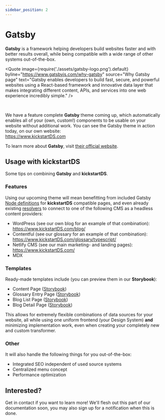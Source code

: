 ```yaml
---
sidebar_position: 2
---
```



# Gatsby

**Gatsby** is a framework helping developers build websites faster and with better results overall, while being compatible with a wide range of other systems out-of-the-box.

<Quote
  image={require('./assets/gatsby-logo.png').default}
  byline="https://www.gatsbyjs.com/why-gatsby"
  source="Why Gatsby page"
  text="Gatsby enables developers to build fast, secure, and powerful websites using a React-based framework and innovative data layer that makes integrating different content, APIs, and services into one web experience incredibly simple."
/>

<br />

We have a feature complete **Gatsby** theme coming up, which automatically enables all of your (own, custom!) components to be usable on your website without additional work. You can see the Gatsby theme in action today, on our own website:<br/>
https://www.kickstartDS.com

To learn more about **Gatsby**, visit [their official website](https://www.gatsbyjs.com/).

## Usage with **kickstartDS**

Some tips on combining **Gatsby** and **kickstartDS**.

### Features

Using our upcoming theme will mean benefitting from included Gatsby [Node definitions](https://www.gatsbyjs.com/docs/reference/graphql-data-layer/schema-customization/#creating-type-definitions) for **kickstartDS** compatible pages, and even already existing [resolvers](https://www.gatsbyjs.com/docs/reference/graphql-data-layer/schema-customization/#createresolvers-api) to connect to one of the following CMS as a headless content providers:

- WordPress (see our own blog for an example of that combination): https://www.kickstartDS.com/blog/
- Contentful (see our glossary for an example of that combination): https://www.kickstartDS.com/glossary/typescript/
- Netlify CMS (see our main marketing- and landing pages): https://www.kickstartDS.com/
- MDX

### Templates

Ready-made templates include (you can preview them in our **Storybook**):

- Content Page ([Storybook](https://www.kickstartds.com/storybook/?path=/story/pages--integrations))
- Glossary Entry Page ([Storybook](https://www.kickstartds.com/storybook/?path=/story/pages--glossary-entry))
- Blog List Page ([Storybook](https://www.kickstartds.com/storybook/?path=/story/pages--blog-list))
- Blog Detail Page ([Storybook](https://www.kickstartds.com/storybook/?path=/story/pages--blog-post))

This allows for extremely flexible combinations of data sources for your website, all while using one uniform frontend (your Design System) **and** minimizing implementation work, even when creating your completely new and custom transformer.

### Other

It will also handle the following things for you out-of-the-box:

- Integrated SEO independent of used source systems
- Centralized menu concept
- Performance optimization

## Interested?

Get in contact if you want to learn more! We'll flesh out this part of our documentation soon, you may also sign up for a notification when this is done.
